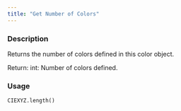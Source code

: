 ```yaml
---
title: "Get Number of Colors"
---
```


### Description

Returns the number of colors defined in this color object.

Return:
    int: Number of colors defined.

### Usage

<pre><code class='language-python'>CIEXYZ.length()</code></pre>
